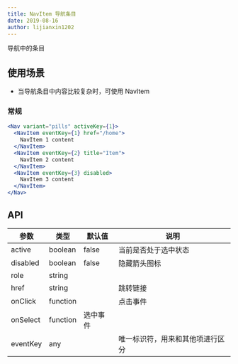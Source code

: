 ```yaml
---
title: NavItem 导航条目
date: 2019-08-16
author: lijianxin1202
---
```


导航中的条目

## 使用场景

- 当导航条目中内容比较复杂时，可使用 NavItem

### 常规

```jsx
<Nav variant="pills" activeKey={1}>
  <NavItem eventKey={1} href="/home">
    NavItem 1 content
  </NavItem>
  <NavItem eventKey={2} title="Item">
    NavItem 2 content
  </NavItem>
  <NavItem eventKey={3} disabled>
    NavItem 3 content
  </NavItem>
</Nav>
```

## API

| 参数    | 类型                      | 默认值 | 说明     |
| ------- | ------------------------- | ------ | -------- |
| active  | boolean | false | 当前是否处于选中状态 |
| disabled | boolean | false | 隐藏箭头图标 |
| role | string | | |
| href | string | | 跳转链接 |
| onClick | function | | 点击事件 |
| onSelect | function | 选中事件 |
| eventKey | any | | 唯一标识符，用来和其他项进行区分 |
